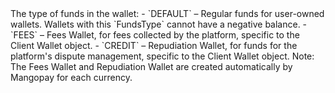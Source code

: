   
<ParamField path="FundsType" type="string" required>     
The type of funds in the wallet:  
- `DEFAULT` – Regular funds for user-owned wallets. Wallets with this `FundsType` cannot have a negative balance.  
- `FEES` – Fees Wallet, for fees collected by the platform, specific to the Client Wallet object.  
- `CREDIT` – Repudiation Wallet, for funds for the platform's dispute management, specific to the Client Wallet object.  
Note: The Fees Wallet and Repudiation Wallet are created automatically by Mangopay for each currency.  
</ParamField>
